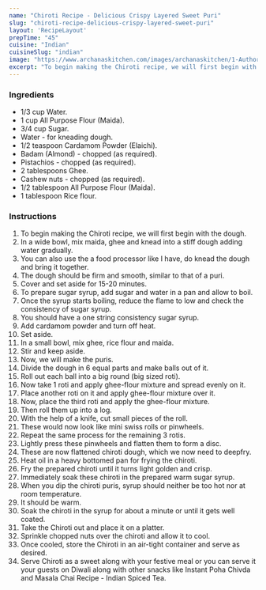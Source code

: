 ---
name: "Chiroti Recipe - Delicious Crispy Layered Sweet Puri"
slug: "chiroti-recipe-delicious-crispy-layered-sweet-puri"
layout: 'RecipeLayout'
prepTime: "45"
cuisine: "Indian"
cuisineSlug: "indian"
image: "https://www.archanaskitchen.com/images/archanaskitchen/1-Author/Drashti/Chirote_Crispy_Layered_Sweet_Puri_1600.jpg"
excerpt: "To begin making the Chiroti recipe, we will first begin with the dough"
---

### Ingredients

- 1/3 cup Water.
- 1 cup All Purpose Flour (Maida).
- 3/4 cup Sugar.
- Water - for kneading dough.
- 1/2 teaspoon Cardamom Powder (Elaichi).
- Badam (Almond) - chopped (as required).
- Pistachios - chopped (as required).
- 2 tablespoons Ghee.
- Cashew nuts - chopped (as required).
- 1/2 tablespoon All Purpose Flour (Maida).
- 1 tablespoon Rice flour.

### Instructions

1. To begin making the Chiroti recipe, we will first begin with the dough.
1. In a wide bowl, mix maida, ghee and knead into a stiff dough adding water gradually.
1. You can also use the a food processor like I have, do knead the dough and bring it together.
1. The dough should be firm and smooth, similar to that of a puri.
1. Cover and set aside for 15-20 minutes.
1. To prepare sugar syrup, add sugar and water in a pan and allow to boil.
1. Once the syrup starts boiling, reduce the flame to low and check the consistency of sugar syrup.
1. You should have a one string consistency sugar syrup.
1. Add cardamom powder and turn off heat.
1. Set aside.
1. In a small bowl, mix ghee, rice flour and maida.
1. Stir and keep aside.
1. Now, we will make the puris.
1. Divide the dough in 6 equal parts and make balls out of it.
1. Roll out each ball into a big round (big sized roti).
1. Now take 1 roti and apply ghee-flour mixture and spread evenly on it.
1. Place another roti on it and apply ghee-flour mixture over it.
1. Now, place the third roti and apply the ghee-flour mixture.
1. Then roll them up into a log.
1. With the help of a knife, cut small pieces of the roll.
1. These would now look like mini swiss rolls or pinwheels.
1. Repeat the same process for the remaining 3 rotis.
1. Lightly press these pinwheels and flatten them to form a disc.
1. These are now flattened chiroti dough, which we now need to deepfry.
1. Heat oil in a heavy bottomed pan for frying the chiroti.
1. Fry the prepared chiroti until it turns light golden and crisp.
1. Immediately soak these chiroti in the prepared warm sugar syrup.
1. When you dip the chiroti puris, syrup should neither be too hot nor at room temperature.
1. It should be warm.
1. Soak the chiroti in the syrup for about a minute or until it gets well coated.
1.  Take the Chiroti out and place it on a platter.
1. Sprinkle chopped nuts over the chiroti and allow it to cool.
1. Once cooled, store the Chiroti in an air-tight container and serve as desired.
1. Serve Chiroti as a sweet along with your festive meal or you can serve it your guests on Diwali along with other snacks like Instant Poha Chivda and Masala Chai Recipe - Indian Spiced Tea.
